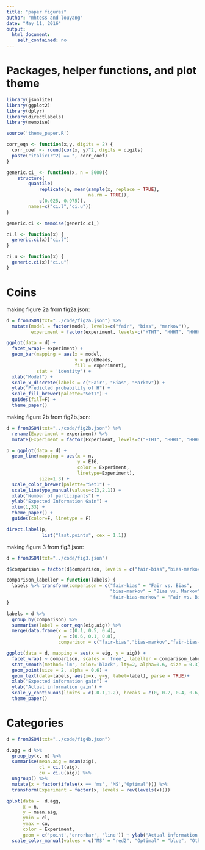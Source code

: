 ```yaml
---
title: "paper figures"
author: "mhtess and louyang"
date: "May 11, 2016"
output: 
  html_document: 
    self_contained: no
---
```


# Packages, helper functions, and plot theme

```r
library(jsonlite)
library(ggplot2)
library(dplyr)
library(directlabels)
library(memoise)

source('theme_paper.R')

corr_eqn <- function(x,y, digits = 2) {
  corr_coef <- round(cor(x, y)^2, digits = digits)
  paste("italic(r^2) == ", corr_coef)
}

generic.ci_ <- function(x, n = 5000){
    structure(
        quantile(
            replicate(n, mean(sample(x, replace = TRUE),
                              na.rm = TRUE)),
            c(0.025, 0.975)),
        names=c("ci.l","ci.u"))
}

generic.ci <- memoise(generic.ci_)

ci.l <- function(x) {
  generic.ci(x)["ci.l"]
}

ci.u <- function(x) {
  generic.ci(x)["ci.u"]
}
```

# Coins

making figure 2a from fig2a.json:

```r
d = fromJSON(txt="../code/fig2a.json") %>%
  mutate(model = factor(model, levels=c("fair", "bias", "markov")),
         experiment = factor(experiment, levels=c("HTHT", "HHHT", "HHHH")))

ggplot(data = d) +
  facet_wrap(~ experiment) +
  geom_bar(mapping = aes(x = model,
                         y = probHeads,
                         fill = experiment),
           stat = 'identity') +
  xlab("Model") +
  scale_x_discrete(labels = c("Fair", "Bias", "Markov")) +
  ylab("Predicted probability of H") +
  scale_fill_brewer(palette="Set1") +
  guides(fill=F) +
  theme_paper()
```


making figure 2b from fig2b.json:

```r
d = fromJSON(txt="../code/fig2b.json") %>%
  rename(Experiment = experiment) %>%
  mutate(Experiment = factor(Experiment, levels=c("HTHT", "HHHT", "HHHH")))

p = ggplot(data = d) +
  geom_line(mapping = aes(x = n,
                          y = EIG,
                          color = Experiment,
                          linetype=Experiment),
            size=1.3) +
  scale_color_brewer(palette="Set1") +
  scale_linetype_manual(values=c(3,2,1)) +
  xlab("Number of participants") +
  ylab("Expected Information Gain") +
  xlim(1,33) +
  theme_paper() +
  guides(color=F, linetype = F)

direct.label(p,
             list("last.points", cex = 1.1))
```

making figure 3 from fig3.json:

```r
d = fromJSON(txt="../code/fig3.json")

d$comparison = factor(d$comparison, levels = c("fair-bias","bias-markov","fair-bias-markov"))

comparison_labeller = function(labels) {
  labels %>% transform(comparison = c("fair-bias" = "Fair vs. Bias",
                                      "bias-markov" = "Bias vs. Markov",
                                      "fair-bias-markov" = "Fair vs. Bias vs. Markov")[as.character(comparison)])
}

labels = d %>%
  group_by(comparison) %>%
  summarise(label = corr_eqn(eig,aig)) %>%
  merge(data.frame(x = c(0.1, 0.5, 0.4),
                   y = c(0.6, 0.1, 0.8),
                   comparison = c("fair-bias","bias-markov","fair-bias-markov")))

ggplot(data = d, mapping = aes(x = eig, y = aig)) +
  facet_wrap( ~ comparison, scales = 'free', labeller = comparison_labeller) +
  stat_smooth(method='lm', color='black', lty=2, alpha=0.6, size = 0.3) +
  geom_point(size = 2, alpha = 0.6) +
  geom_text(data=labels, aes(x=x, y=y, label=label), parse = TRUE)+
  xlab("Expected information gain") +
  ylab("Actual information gain") +
  scale_y_continuous(limits = c(-0.1,1.2), breaks = c(0, 0.2, 0.4, 0.6, 0.8, 1.0, 1.2)) +
  theme_paper()
```

# Categories

```r
d = fromJSON(txt="../code/fig4b.json")

d.agg = d %>%
  group_by(x, n) %>%
  summarise(mean.aig = mean(aig),
            cl = ci.l(aig),
            cu = ci.u(aig)) %>%
  ungroup() %>%
  mutate(x = factor(ifelse(x == 'ms', 'MS','Optimal'))) %>%
  transform(Experiment = factor(x, levels = rev(levels(x))))

qplot(data =  d.agg,
      x = n,
      y = mean.aig,
      ymin = cl,
      ymax = cu,
      color = Experiment,
      geom = c('point','errorbar', 'line')) + ylab("Actual information gain") + xlab("Number of participants") +
  scale_color_manual(values = c("MS" = "red2", "Optimal" = "blue", "Other" = "grey60")) + theme_paper()
```


